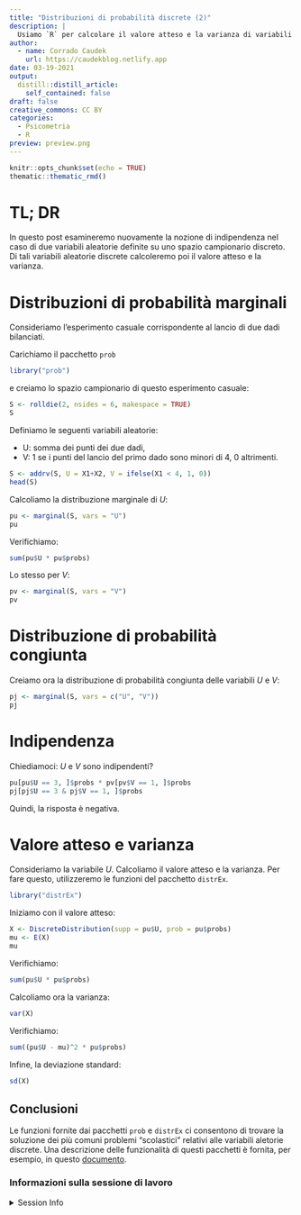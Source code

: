 ```yaml
---
title: "Distribuzioni di probabilità discrete (2)"
description: |
  Usiamo `R` per calcolare il valore atteso e la varianza di variabili aleatorie discrete.
author:
  - name: Corrado Caudek
    url: https://caudekblog.netlify.app
date: 03-19-2021
output:
  distill::distill_article:
    self_contained: false
draft: false
creative_commons: CC BY
categories:
  - Psicometria
  - R
preview: preview.png
---
```



```r
knitr::opts_chunk$set(echo = TRUE)
thematic::thematic_rmd()
```

# TL; DR

In questo post esamineremo nuovamente la nozione di indipendenza nel caso di due variabili aleatorie definite su uno spazio campionario discreto. Di tali variabili aleatorie discrete calcoleremo poi il valore atteso e la varianza. 


# Distribuzioni di probabilità marginali

Consideriamo l'esperimento casuale corrispondente al lancio di due dadi bilanciati. 

Carichiamo il pacchetto `prob`

```r
library("prob")
```

e creiamo lo spazio campionario di questo esperimento casuale:

```r
S <- rolldie(2, nsides = 6, makespace = TRUE)
S
```

Definiamo le seguenti variabili aleatorie:

- U: somma dei punti dei due dadi,
- V: 1 se i punti del lancio del primo dado sono minori di 4, 0 altrimenti.

```r
S <- addrv(S, U = X1+X2, V = ifelse(X1 < 4, 1, 0))
head(S)
```

Calcoliamo la distribuzione marginale di $U$:

```r
pu <- marginal(S, vars = "U")
pu
```

Verifichiamo:

```r
sum(pu$U * pu$probs)
```

Lo stesso per $V$:

```r
pv <- marginal(S, vars = "V")
pv
```

# Distribuzione di probabilità congiunta

Creiamo ora la distribuzione di probabilità congiunta delle variabili $U$ e $V$:

```r
pj <- marginal(S, vars = c("U", "V"))
pj
```

# Indipendenza

Chiediamoci: $U$ e $V$ sono indipendenti?

```r
pu[pu$U == 3, ]$probs * pv[pv$V == 1, ]$probs
pj[pj$U == 3 & pj$V == 1, ]$probs
```

Quindi, la risposta è negativa.


# Valore atteso e varianza

Consideriamo la variabile $U$. Calcoliamo il valore atteso e la varianza. Per fare questo, utilizzeremo le funzioni del pacchetto `distrEx`.

```r
library("distrEx")
```

Iniziamo con il valore atteso:

```r
X <- DiscreteDistribution(supp = pu$U, prob = pu$probs)
mu <- E(X)
mu
```

Verifichiamo:

```r
sum(pu$U * pu$probs)
```

Calcoliamo ora la varianza:

```r
var(X)
```

Verifichiamo:

```r
sum((pu$U - mu)^2 * pu$probs)
```

Infine, la deviazione standard:

```r
sd(X)
```

## Conclusioni {-}

Le funzioni fornite dai pacchetti `prob` e `distrEx` ci consentono di trovare la soluzione dei più comuni problemi "scolastici" relativi alle variabili aletorie discrete. Una descrizione delle funzionalità di questi pacchetti è fornita, per esempio, in questo [documento](http://www.atmos.albany.edu/facstaff/timm/ATM315spring14/R/IPSUR.pdf).



### Informazioni sulla sessione di lavoro {-}

<details>
<summary>
Session Info
</summary>
Sono qui fornite le informazioni sulla sessione di lavoro insieme all'elenco dei pacchetti usati. I pacchetti contrassegnati con un asterisco(*) sono stati usati esplicitamente nello script.
```r
sessioninfo::session_info()
```

</details>


